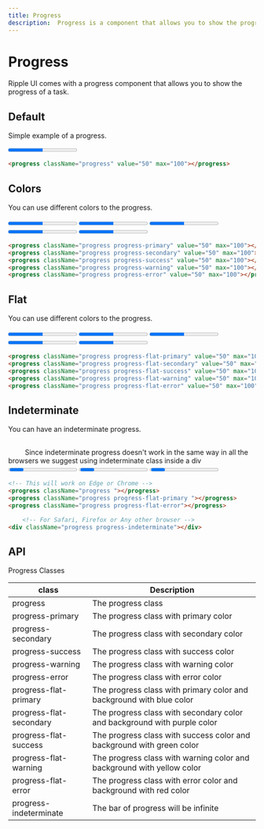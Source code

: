 ```yaml
---
title: Progress
description:  Progress is a component that allows you to show the progress of a task.
---
```


# Progress

Ripple UI comes with a progress component that allows you to show the progress of a task.

## Default

Simple example of a progress.

 <progress className="progress" value="50" max="100"></progress>

```html
<progress className="progress" value="50" max="100"></progress>
```

## Colors

You can use different colors to the progress.

<div className="flex flex-col gap-4 w-fit">
    <progress className="progress progress-primary" value="50" max="100"></progress>
    <progress className="progress progress-secondary" value="50" max="100"></progress>
    <progress className="progress progress-success" value="50" max="100"></progress>
    <progress className="progress progress-warning" value="50" max="100"></progress>
    <progress className="progress progress-error" value="50" max="100"></progress>
</div>
    
```html
<progress className="progress progress-primary" value="50" max="100"></progress>
<progress className="progress progress-secondary" value="50" max="100"></progress>
<progress className="progress progress-success" value="50" max="100"></progress>
<progress className="progress progress-warning" value="50" max="100"></progress>
<progress className="progress progress-error" value="50" max="100"></progress>
```

## Flat

You can use different colors to the progress.

<div className="flex flex-col gap-4 w-fit">
    <progress className="progress progress-flat-primary" value="50" max="100"></progress>
    <progress className="progress progress-flat-secondary" value="50" max="100"></progress>
    <progress className="progress progress-flat-success" value="50" max="100"></progress>
    <progress className="progress progress-flat-warning" value="50" max="100"></progress>
    <progress className="progress progress-flat-error" value="50" max="100"></progress>
</div>

```html
<progress className="progress progress-flat-primary" value="50" max="100"></progress>
<progress className="progress progress-flat-secondary" value="50" max="100"></progress>
<progress className="progress progress-flat-success" value="50" max="100"></progress>
<progress className="progress progress-flat-warning" value="50" max="100"></progress>
<progress className="progress progress-flat-error" value="50" max="100"></progress>
```

## Indeterminate

You can have an indeterminate progress.




<div className="alert mb-5">
	<svg width="30" height="30" viewBox="0 0 48 48" fill="none" xmlns="http://www.w3.org/2000/svg" >
		<path fillRule="evenodd" clipRule="evenodd" d="M24 4C12.96 4 4 12.96 4 24C4 35.04 12.96 44 24 44C35.04 44 44 35.04 44 24C44 12.96 35.04 4 24 4ZM24 26C22.9 26 22 25.1 22 24V16C22 14.9 22.9 14 24 14C25.1 14 26 14.9 26 16V24C26 25.1 25.1 26 24 26ZM26 34H22V30H26V34Z" className="fill-gray-20" />
	</svg>
        <span className="text-content2">Since indeterminate progress doesn't work in the same way in all the browsers we suggest using indeterminate class inside a div</span>

</div>
<div className="flex flex-col gap-4 w-fit">
    <progress className="progress"></progress>
    <progress className="progress progress-flat-primary "></progress>
    <progress className="progress progress-flat-error "></progress>
    <div className="progress progress-indeterminate"></div>
</div>

```html
<!-- This will work on Edge or Chrome -->
<progress className="progress "></progress>
<progress className="progress progress-flat-primary "></progress>
<progress className="progress progress-flat-error"></progress>

    <!-- For Safari, Firefox or Any other browser -->
<div className="progress progress-indeterminate"></div>
```

## API
<Attributes>
<Attributes.Title>Progress Classes</Attributes.Title>

| class        | Description          |
| ------------- | -------------------- |
| progress | The progress class |
| progress-primary | The progress class with primary color |
| progress-secondary | The progress class with secondary color |
| progress-success | The progress class with success color |
| progress-warning | The progress class with warning color |
| progress-error | The progress class with error color |
| progress-flat-primary | The progress class with primary color and background with blue color |
| progress-flat-secondary | The progress class with secondary color and background with purple color |
| progress-flat-success | The progress class with success color and background with green color |
| progress-flat-warning | The progress class with warning color and background with yellow color |
| progress-flat-error | The progress class with error color and background with red color |
| progress-indeterminate | The bar of progress will be infinite |


</Attributes>

